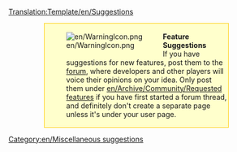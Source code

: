 <noinclude>[[Translation:Template/en/Suggestions]]</noinclude><div style="background-color:#FFFFCC; border: 1px solid #FFCC00; padding:0.2em; margin:1em 5em"><div style="float:left;">[[File:en/WarningIcon.png]]</div><div style="margin-left:40px"><strong>Feature Suggestions</strong><br />If you have suggestions for new features, post them to the [http://www.tt-forums.net/viewforum.php?f=32 forum], where developers and other players will voice their opinions on your idea.  Only post them under [[en/Archive/Community/Requested features]] if you have first started a forum thread, and definitely don't create a separate page unless it's under your user page.</div></div>
<includeonly>[[Category:en/Miscellaneous suggestions]]</includeonly>
